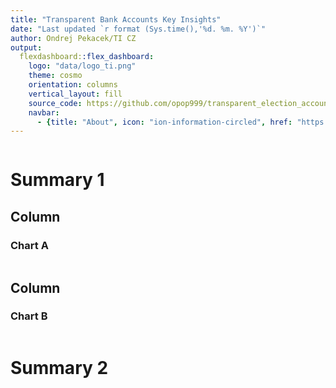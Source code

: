 ```yaml
---
title: "Transparent Bank Accounts Key Insights"
date: "Last updated `r format (Sys.time(),'%d. %m. %Y')`"
author: Ondrej Pekacek/TI CZ
output: 
  flexdashboard::flex_dashboard:
    logo: "data/logo_ti.png"
    theme: cosmo
    orientation: columns
    vertical_layout: fill
    source_code: https://github.com/opop999/transparent_election_accounts
    navbar:
      - {title: "About", icon: "ion-information-circled", href: "https://www.transparentnivolby.cz/snemovna2021"}
---
```


```r


```

Summary 1
=====================================


Column
-----------------------------------------------------------------------

### Chart A

```r


```

Column 
-----------------------------------------------------------------------

### Chart B

```r

```

Summary 2
=====================================

